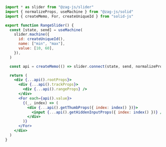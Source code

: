 ```jsx
import * as slider from "@zag-js/slider"
import { normalizeProps, useMachine } from "@zag-js/solid"
import { createMemo, For, createUniqueId } from "solid-js"

export function RangeSlider() {
  const [state, send] = useMachine(
    slider.machine({
      id: createUniqueId(),
      name: ["min", "max"],
      value: [10, 60],
    }),
  )

  const api = createMemo(() => slider.connect(state, send, normalizeProps))

  return (
    <div {...api().rootProps}>
      <div {...api().trackProps}>
        <div {...api().rangeProps} />
      </div>
      <For each={api().value}>
        {(_, index) => (
          <div {...api().getThumbProps({ index: index() })}>
            <input {...api().getHiddenInputProps({ index: index() })} />
          </div>
        )}
      </For>
    </div>
  )
}
```
